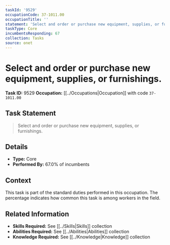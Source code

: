```yaml
---
taskId: '9529'
occupationCode: 37-1011.00
occupationTitle: ''
statement: 'Select and order or purchase new equipment, supplies, or furnishings.'
taskType: Core
incumbentsResponding: 67
collection: Tasks
source: onet
---
```

# Select and order or purchase new equipment, supplies, or furnishings.

**Task ID:** 9529
**Occupation:** [[../Occupations|Occupation]] with code `37-1011.00`

## Task Statement

> Select and order or purchase new equipment, supplies, or furnishings.

## Details

- **Type:** Core
- **Performed By:** 67.0% of incumbents

## Context

This task is part of the standard duties performed in this occupation. The percentage indicates how common this task is among workers in the field.

## Related Information

- **Skills Required:** See [[../Skills|Skills]] collection
- **Abilities Required:** See [[../Abilities|Abilities]] collection
- **Knowledge Required:** See [[../Knowledge|Knowledge]] collection
